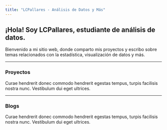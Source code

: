 ```yaml
---
title: "LCPallares - Análisis de Datos y Más"
---
```


## ¡Hola! Soy **LCPallares**, estudiante de análisis de datos.

Bienvenido a mi sitio web, donde comparto mis proyectos y escribo sobre temas relacionados con la estadística, visualización de datos y más.

---

### Proyectos

Curae hendrerit donec commodo hendrerit egestas tempus, turpis facilisis nostra nunc. Vestibulum dui eget ultrices.

<div id="projects-container" class="card-container"></div>

---

### Blogs

Curae hendrerit donec commodo hendrerit egestas tempus, turpis facilisis nostra nunc. Vestibulum dui eget ultrices.

<div id="blogs-container" class="card-container"></div>

<script src="assets/js/render-cards.js"></script>